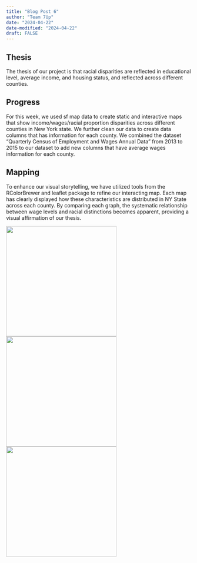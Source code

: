 ```yaml
---
title: "Blog Post 6"
author: "Team 7Up"
date: "2024-04-22"
date-modified: "2024-04-22"
draft: FALSE
---
```


## Thesis

The thesis of our project is that racial disparities are reflected in educational level, average income, and housing status, and reflected across different counties.

## Progress

For this week, we used sf map data to create static and interactive maps that show income/wages/racial proportion disparities across different counties in New York state. We further clean our data to create data columns that has information for each county. We combined the dataset “Quarterly Census of Employment and Wages Annual Data” from 2013 to 2015 to our dataset to add new columns that have average wages information for each county.

## Mapping

To enhance our visual storytelling, we have utilized tools from the RColorBrewer and leaflet package to refine our interacting map. Each map has clearly displayed how these characteristics are distributed in NY State across each county. By comparing each graph, the systematic relationship between wage levels and racial distinctions becomes apparent, providing a visual affirmation of our thesis.

![](map1.png){width="300"} ![](map2.png){width="300"} ![](map3.png){width="300"}
